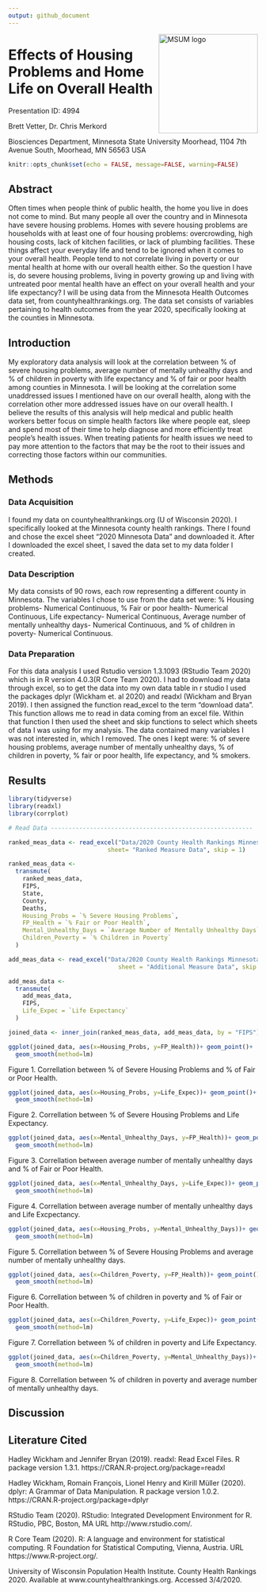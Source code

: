 ```yaml
---
output: github_document
---
```


<img
src="https://www2.mnstate.edu/uploadedImages/Content/Marketing/logos/MSUM_Signature_Vert_Color.jpg" alt="MSUM logo" width="200" style="float:right">

# Effects of Housing Problems and Home Life on Overall Health

Presentation ID: 4994

Brett Vetter, Dr. Chris Merkord

Biosciences Department, Minnesota State University Moorhead, 1104 7th Avenue South, Moorhead, MN 56563 USA

```r
knitr::opts_chunk$set(echo = FALSE, message=FALSE, warning=FALSE)
```

## Abstract 

  Often times when people think of public health, the home you live in does not come to mind. But many people all over the country and in Minnesota have severe housing problems. Homes with severe housing problems are households with at least one of four housing problems: overcrowding, high housing costs, lack of kitchen facilities, or lack of plumbing facilities. These things affect your everyday life and tend to be ignored when it comes to your overall health. People tend to not correlate living in poverty or our mental health at home with our overall health either. So the question I have is, do severe housing problems, living in poverty growing up and living with untreated poor mental health have an effect on your overall health and your life expectancy?  I will be using data from the Minnesota Health Outcomes data set, from countyhealthrankings.org. The data set consists of variables pertaining to health outcomes from the year 2020, specifically looking at the counties in Minnesota. 

## Introduction

 My exploratory data analysis will look at the correlation between % of severe housing problems, average number of mentally unhealthy days and % of children in poverty with life expectancy and % of fair or poor health among counties in Minnesota. I will be looking at the correlation some unaddressed issues I mentioned have on our overall health, along with the correlation other more addressed issues have on our overall health. I believe the results of this analysis will help medical  and public health workers better focus on simple health factors like where people eat, sleep and spend most of their time to help diagnose and more efficiently treat people’s health issues. When treating patients for health issues we need to pay more attention to the factors that may be the root to their issues and correcting those factors within our communities. 

## Methods

### Data Acquisition

I found my data on countyhealthrankings.org (U of Wisconsin 2020). I specifically looked at the Minnesota county health rankings. There I found and chose the excel sheet "2020 Minnesota Data" and downloaded it. After I downloaded the excel sheet, I saved the data set to my data folder I created.

### Data Description

My data consists of 90 rows, each row representing a different county in Minnesota. The variables I chose to use from the data set were: % Housing problems- Numerical Continuous, % Fair or poor health- Numerical Continuous, Life expectancy- Numerical Continuous, Average number of mentally unhealthy days- Numerical Continuous, and % of children in poverty- Numerical Continuous.

### Data Preparation

For this data analysis I used Rstudio version 1.3.1093 (RStudio Team 2020) which is in R version 4.0.3(R Core Team 2020). I had to download my data through excel, so to get the data into my own data table in r studio I used the packages dplyr (Wickham et. al 2020) and readxl (Wickham and Bryan 2019). I then assigned the function read_excel to the term "download data". This function allows me to read in data coming from an excel file. Within that function I then used the sheet and skip functions to select which sheets of data I was using for my analysis. The data contained many variables I was not interested in, which I removed. The ones I kept were: % of severe housing problems, average number of mentally unhealthy days, % of children in poverty, % fair or poor health, life expectancy, and % smokers. 

## Results

```r
library(tidyverse)
library(readxl)
library(corrplot)

# Read Data ---------------------------------------------------------

ranked_meas_data <- read_excel("Data/2020 County Health Rankings Minnesota Data - v1_0 (3).xlsx", 
                            sheet= "Ranked Measure Data", skip = 1)

ranked_meas_data <- 
  transmute(
    ranked_meas_data,
    FIPS,
    State,
    County,
    Deaths,
    Housing_Probs = `% Severe Housing Problems`,
    FP_Health = `% Fair or Poor Health`,
    Mental_Unhealthy_Days = `Average Number of Mentally Unhealthy Days`,
    Children_Poverty = `% Children in Poverty`
  )

add_meas_data <- read_excel("Data/2020 County Health Rankings Minnesota Data - v1_0 (3).xlsx",
                               sheet = "Additional Measure Data", skip = 1)

add_meas_data <-
  transmute(
    add_meas_data,
    FIPS,
    Life_Expec = `Life Expectancy`
  )

joined_data <- inner_join(ranked_meas_data, add_meas_data, by = "FIPS")

```

```r
ggplot(joined_data, aes(x=Housing_Probs, y=FP_Health))+ geom_point()+
  geom_smooth(method=lm)
```

Figure 1. Correllation between % of Severe Housing Problems and % of Fair or Poor Health. 

```r
ggplot(joined_data, aes(x=Housing_Probs, y=Life_Expec))+ geom_point()+
  geom_smooth(method=lm)
```

Figure 2. Correllation between % of Severe Housing Problems and Life Expectancy. 

```r
ggplot(joined_data, aes(x=Mental_Unhealthy_Days, y=FP_Health))+ geom_point()+
  geom_smooth(method=lm)
```

Figure 3. Correllation between average number of mentally unhealthy days and % of Fair or Poor Health. 

```r
ggplot(joined_data, aes(x=Mental_Unhealthy_Days, y=Life_Expec))+ geom_point()+
  geom_smooth(method=lm)
```

Figure 4. Correllation between average number of mentally unhealthy days and Life Excpectancy. 

```r
ggplot(joined_data, aes(x=Housing_Probs, y=Mental_Unhealthy_Days))+ geom_point()+
  geom_smooth(method=lm)
```

Figure 5. Correllation between % of Severe Housing Problems and average number of mentally unhealthy days. 

```r
ggplot(joined_data, aes(x=Children_Poverty, y=FP_Health))+ geom_point()+
  geom_smooth(method=lm)
```

Figure 6. Correllation between % of children in poverty and % of Fair or Poor Health. 

```r
ggplot(joined_data, aes(x=Children_Poverty, y=Life_Expec))+ geom_point()+
  geom_smooth(method=lm)
```

Figure 7. Correllation between % of children in poverty and Life Expectancy. 

```r
ggplot(joined_data, aes(x=Children_Poverty, y=Mental_Unhealthy_Days))+ geom_point()+
  geom_smooth(method=lm)
```

Figure 8. Correllation between % of children in poverty and average number of mentally unhealthy days. 

## Discussion



## Literature Cited

Hadley Wickham and Jennifer Bryan (2019). readxl: Read
  Excel Files. R package version 1.3.1.
  https://CRAN.R-project.org/package=readxl

Hadley Wickham, Romain François, Lionel Henry and Kirill
  Müller (2020). dplyr: A Grammar of Data Manipulation. R
  package version 1.0.2.
  https://CRAN.R-project.org/package=dplyr
  
RStudio Team (2020). RStudio: Integrated Development
  Environment for R. RStudio, PBC, Boston, MA URL
  http://www.rstudio.com/.
  
R Core Team (2020). R: A language and environment for
  statistical computing. R Foundation for Statistical
  Computing, Vienna, Austria. URL
  https://www.R-project.org/.

University of Wisconsin Population Health Institute. County Health Rankings 2020.     Available at www.countyhealthrankings.org. Accessed 3/4/2020.
